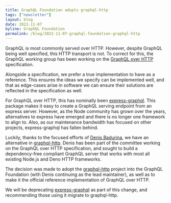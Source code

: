 ```yaml
---
title: GraphQL Foundation adopts graphql-http
tags: ["newsletter"]
layout: blog
date: 2022-11-07
byline: GraphQL Foundation
permalink: /blog/2022-11-07-graphql-foundation-graphql-http
---
```


GraphQL is most commonly served over HTTP. However, despite GraphQL being well
specified, this HTTP transport is not. To correct for this, the GraphQL working
group has been working on the [GraphQL over HTTP](https://graphql.github.io/graphql-over-http/draft/)
specification.

Alongside a specification, we prefer a true implementation to have as a
reference. This ensures the ideas we specify can be implemented well, and that
as edge-cases arise in software we can ensure their solutions are reflected in
the specification as well.

For GraphQL over HTTP, this has nominally been [express-graphql](https://github.com/graphql/express-graphql).
This package makes it easy to create a GraphQL serving endpoint from an express
server. However, as the Node community has grown over the years, alternatives to
express have emerged and there is no longer one framework to align to. Also, as
our maintenance bandwidth has focused on other projects, express-graphql has
fallen behind.

Luckily, thanks to the focused efforts of [Denis Badurina](https://github.com/enisdenjo),
we have an alternative in [graphql-http](https://github.com/graphql/graphql-http).
Denis has been part of the committee working on the GraphQL over HTTP
specification, and sought to build a dependency-free compliant GraphQL server
that works with most all existing Node.js and Deno HTTP frameworks.

The decision was made to adopt the [graphql-http](https://github.com/graphql/graphql-http)
project into the GraphQL Foundation (with Denis continuing as the lead
maintainer), as well as to make it the official reference implementation of
GraphQL over HTTP.

We will be deprecating [express-graphql](https://github.com/graphql/express-graphql)
as part of this change, and recommending those using it migrate to graphql-http.

